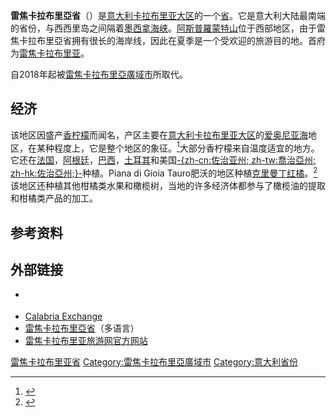 {{Infobox settlement
| name                    = 雷焦卡拉布里亞省
| native_name             = Provincia di Reggio Calabria
| native_name_lang        = it
| settlement_type         = [[意大利省份列表|意大利省份]]
| image_skyline           = Gioiosa_Jonica_Castello_e_Teatro.JPG
| image_alt               = 
| image_caption           = 城堡和[[焦约萨伊奥尼卡|焦约萨伊奥尼卡]]的剧场
| image_flag              = 
| flag_alt                = 
| image_shield            = Coat of Arms of the Province of Reggio-Calabria.svg
| shield_alt              = Coat of Arms
| image_map               = Reggio di Calabria in Italy.svg
| map_alt                 = 
| map_caption             =  雷焦卡拉布里亞省在意大利的位置
| coordinates             = 
| coordinates_footnotes   = 
| subdivision_type        = 国家
| subdivision_name        = {{flag|Italy}}
| subdivision_type1       = 地区
| subdivision_name1       = [[卡拉布里亚大区|卡拉布里亚大区]]
| established_title       = 
| established_date        = 
| seat_type               = 首府
| seat                    = [[雷焦卡拉布里亚|雷焦卡拉布里亚]]
| parts_type              = [[市镇_(意大利)|市镇]]
| parts_style             = para
| p1                      = 97
| government_footnotes    = 
| leader_party            = 
| leader_title            = 省长
| leader_name             = Giuseppe Raffa
| unit_pref               = Metric<!-- or US or UK -->
| area_footnotes          = 
| area_total_km2          = 3183
| elevation_footnotes     = 
| elevation_m             = 
| population_footnotes    = 
| population_total        = 559675
| population_as_of        = 2014年2月28日
| population_density_km2  = auto
| timezone1               = [[欧洲中部时间|欧洲中部时间]]
| utc_offset1             = +1
| timezone1_DST           = [[欧洲中部夏令时间|欧洲中部夏令时间]]
| utc_offset1_DST         = +2
| postal_code_type        = 邮政编码
| postal_code             = 89010-89018, 89020-89036, 89039-89050, <BR>89052, 89054, 89056-89058, 89060, <BR>89063-89065, 89069
| area_code_type          = 电话区号
| area_code               = 0964, 0965, 0966 
| iso_code                = 
| registration_plate      = {{tsl|en|Italian car number plates||RC}}
| blank_name_sec1         = [[国家统计研究所_(意大利)|ISTAT]]
| blank_info_sec1         = 080
| website                 = <!-- {{URL|example.com}} -->
| footnotes               = 
}}
'''雷焦卡拉布里亞省'''（{{lang-it|Provincia di Reggio Calabria}}）是[[意大利|意大利]][[卡拉布里亚大区|卡拉布里亚大区]]的一个[[意大利省份列表|省]]。它是意大利大陆最南端的省份，与西西里岛之间隔着[[墨西拿海峡|墨西拿海峡]]。[[阿斯普羅蒙特山|阿斯普羅蒙特山]]位于西部地区，由于雷焦卡拉布里亞省拥有很长的海岸线，因此在夏季是一个受欢迎的旅游目的地。首府为[[雷焦卡拉布里亚|雷焦卡拉布里亚]]。
 
自2018年起被[[雷焦卡拉布里亞廣域市|雷焦卡拉布里亞廣域市]]所取代。

== 经济 ==

该地区因盛产[[香柠檬|香柠檬]]而闻名，产区主要在[[意大利|意大利]][[卡拉布里亚大区|卡拉布里亚大区]]的[[爱奥尼亚海|爱奥尼亚海]]地区，在某种程度上，它是整个地区的象征。<ref>{{cite web |url=http://www.tradewindsfruit.com/content/bergamot.htm |title=Bergamot: ''Citrus aurantium ssp bergamia'' |publisher=Trade Wind Fruits |accessdate=2015-09-26 |archive-date=2015-11-14 |archive-url=https://web.archive.org/web/20151114112447/http://www.tradewindsfruit.com/content/bergamot.htm |dead-url=no }}</ref>大部分香柠檬来自温度适宜的地方。它还在[[法国|法国]]，[[阿根廷|阿根廷]]，[[巴西|巴西]]，[[土耳其|土耳其]]和美国[[喬治亞州|-{zh-cn:佐治亚州; zh-tw:喬治亞州; zh-hk:佐治亞州;}-]]种植。Piana di Gioia Tauro肥沃的地区种植[[克里曼丁红橘|克里曼丁红橘]]。<ref name=Discover>{{cite web |url=http://www.italia.it/en/discover-italy/calabria/reggio-calabria.html |title=Reggio Calabria |publisher=Discover Italy |accessdate=2015-09-26 |archive-date=2015-09-27 |archive-url=https://web.archive.org/web/20150927114130/http://www.italia.it/en/discover-italy/calabria/reggio-calabria.html |dead-url=no }}</ref>该地区还种植其他柑橘类水果和橄榄树，当地的许多经济体都参与了橄榄油的提取和柑橘类产品的加工。 

==参考资料==
{{reflist}}

== 外部链接 ==
{{Commons category|Province of Reggio Calabria}}
* {{Official website|www.provincia.rc.it}} {{it icon}}
* [http://www.calabriaexchange.com Calabria Exchange] {{Wayback|url=http://www.calabriaexchange.com/ |date=20200128215723 }}
* [https://web.archive.org/web/20041102010151/http://turismo.provincia.rc.it/ 雷焦卡拉布里亞省]（多语言）
* [http://turismo.reggiocal.it 雷焦卡拉布里亚旅游网官方网站]

{{Authority control}}

{{Coord|38|06|41|N|15|39|43|E|type:adm2nd_source:kolossus-itwiki|display=title}}

{{DEFAULTSORT:Reggio Calabria}}
[[Category:雷焦卡拉布里亚省|]]
[[Category:雷焦卡拉布里亞廣域市|Category:雷焦卡拉布里亞廣域市]]
[[Category:意大利省份|Category:意大利省份]]